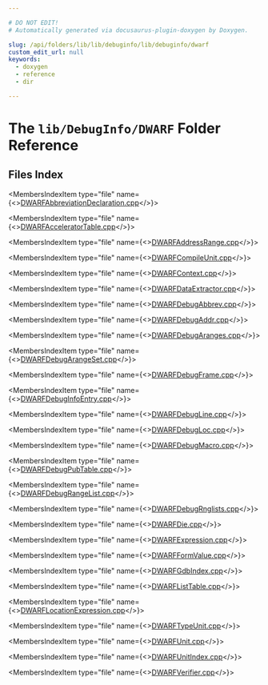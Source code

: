 ```yaml
---

# DO NOT EDIT!
# Automatically generated via docusaurus-plugin-doxygen by Doxygen.

slug: /api/folders/lib/lib/debuginfo/lib/debuginfo/dwarf
custom_edit_url: null
keywords:
  - doxygen
  - reference
  - dir

---
```





# The `lib/DebugInfo/DWARF` Folder Reference

<DoxygenPage pluginConfig={pluginConfig}>



## Files Index

<MembersIndex>

<MembersIndexItem
  type="file"
  name={<><a href="/docs/api/files/lib/lib/debuginfo/lib/debuginfo/dwarf/dwarfabbreviationdeclaration-cpp">DWARFAbbreviationDeclaration.cpp</a></>}>
</MembersIndexItem>

<MembersIndexItem
  type="file"
  name={<><a href="/docs/api/files/lib/lib/debuginfo/lib/debuginfo/dwarf/dwarfacceleratortable-cpp">DWARFAcceleratorTable.cpp</a></>}>
</MembersIndexItem>

<MembersIndexItem
  type="file"
  name={<><a href="/docs/api/files/lib/lib/debuginfo/lib/debuginfo/dwarf/dwarfaddressrange-cpp">DWARFAddressRange.cpp</a></>}>
</MembersIndexItem>

<MembersIndexItem
  type="file"
  name={<><a href="/docs/api/files/lib/lib/debuginfo/lib/debuginfo/dwarf/dwarfcompileunit-cpp">DWARFCompileUnit.cpp</a></>}>
</MembersIndexItem>

<MembersIndexItem
  type="file"
  name={<><a href="/docs/api/files/lib/lib/debuginfo/lib/debuginfo/dwarf/dwarfcontext-cpp">DWARFContext.cpp</a></>}>
</MembersIndexItem>

<MembersIndexItem
  type="file"
  name={<><a href="/docs/api/files/lib/lib/debuginfo/lib/debuginfo/dwarf/dwarfdataextractor-cpp">DWARFDataExtractor.cpp</a></>}>
</MembersIndexItem>

<MembersIndexItem
  type="file"
  name={<><a href="/docs/api/files/lib/lib/debuginfo/lib/debuginfo/dwarf/dwarfdebugabbrev-cpp">DWARFDebugAbbrev.cpp</a></>}>
</MembersIndexItem>

<MembersIndexItem
  type="file"
  name={<><a href="/docs/api/files/lib/lib/debuginfo/lib/debuginfo/dwarf/dwarfdebugaddr-cpp">DWARFDebugAddr.cpp</a></>}>
</MembersIndexItem>

<MembersIndexItem
  type="file"
  name={<><a href="/docs/api/files/lib/lib/debuginfo/lib/debuginfo/dwarf/dwarfdebugaranges-cpp">DWARFDebugAranges.cpp</a></>}>
</MembersIndexItem>

<MembersIndexItem
  type="file"
  name={<><a href="/docs/api/files/lib/lib/debuginfo/lib/debuginfo/dwarf/dwarfdebugarangeset-cpp">DWARFDebugArangeSet.cpp</a></>}>
</MembersIndexItem>

<MembersIndexItem
  type="file"
  name={<><a href="/docs/api/files/lib/lib/debuginfo/lib/debuginfo/dwarf/dwarfdebugframe-cpp">DWARFDebugFrame.cpp</a></>}>
</MembersIndexItem>

<MembersIndexItem
  type="file"
  name={<><a href="/docs/api/files/lib/lib/debuginfo/lib/debuginfo/dwarf/dwarfdebuginfoentry-cpp">DWARFDebugInfoEntry.cpp</a></>}>
</MembersIndexItem>

<MembersIndexItem
  type="file"
  name={<><a href="/docs/api/files/lib/lib/debuginfo/lib/debuginfo/dwarf/dwarfdebugline-cpp">DWARFDebugLine.cpp</a></>}>
</MembersIndexItem>

<MembersIndexItem
  type="file"
  name={<><a href="/docs/api/files/lib/lib/debuginfo/lib/debuginfo/dwarf/dwarfdebugloc-cpp">DWARFDebugLoc.cpp</a></>}>
</MembersIndexItem>

<MembersIndexItem
  type="file"
  name={<><a href="/docs/api/files/lib/lib/debuginfo/lib/debuginfo/dwarf/dwarfdebugmacro-cpp">DWARFDebugMacro.cpp</a></>}>
</MembersIndexItem>

<MembersIndexItem
  type="file"
  name={<><a href="/docs/api/files/lib/lib/debuginfo/lib/debuginfo/dwarf/dwarfdebugpubtable-cpp">DWARFDebugPubTable.cpp</a></>}>
</MembersIndexItem>

<MembersIndexItem
  type="file"
  name={<><a href="/docs/api/files/lib/lib/debuginfo/lib/debuginfo/dwarf/dwarfdebugrangelist-cpp">DWARFDebugRangeList.cpp</a></>}>
</MembersIndexItem>

<MembersIndexItem
  type="file"
  name={<><a href="/docs/api/files/lib/lib/debuginfo/lib/debuginfo/dwarf/dwarfdebugrnglists-cpp">DWARFDebugRnglists.cpp</a></>}>
</MembersIndexItem>

<MembersIndexItem
  type="file"
  name={<><a href="/docs/api/files/lib/lib/debuginfo/lib/debuginfo/dwarf/dwarfdie-cpp">DWARFDie.cpp</a></>}>
</MembersIndexItem>

<MembersIndexItem
  type="file"
  name={<><a href="/docs/api/files/lib/lib/debuginfo/lib/debuginfo/dwarf/dwarfexpression-cpp">DWARFExpression.cpp</a></>}>
</MembersIndexItem>

<MembersIndexItem
  type="file"
  name={<><a href="/docs/api/files/lib/lib/debuginfo/lib/debuginfo/dwarf/dwarfformvalue-cpp">DWARFFormValue.cpp</a></>}>
</MembersIndexItem>

<MembersIndexItem
  type="file"
  name={<><a href="/docs/api/files/lib/lib/debuginfo/lib/debuginfo/dwarf/dwarfgdbindex-cpp">DWARFGdbIndex.cpp</a></>}>
</MembersIndexItem>

<MembersIndexItem
  type="file"
  name={<><a href="/docs/api/files/lib/lib/debuginfo/lib/debuginfo/dwarf/dwarflisttable-cpp">DWARFListTable.cpp</a></>}>
</MembersIndexItem>

<MembersIndexItem
  type="file"
  name={<><a href="/docs/api/files/lib/lib/debuginfo/lib/debuginfo/dwarf/dwarflocationexpression-cpp">DWARFLocationExpression.cpp</a></>}>
</MembersIndexItem>

<MembersIndexItem
  type="file"
  name={<><a href="/docs/api/files/lib/lib/debuginfo/lib/debuginfo/dwarf/dwarftypeunit-cpp">DWARFTypeUnit.cpp</a></>}>
</MembersIndexItem>

<MembersIndexItem
  type="file"
  name={<><a href="/docs/api/files/lib/lib/debuginfo/lib/debuginfo/dwarf/dwarfunit-cpp">DWARFUnit.cpp</a></>}>
</MembersIndexItem>

<MembersIndexItem
  type="file"
  name={<><a href="/docs/api/files/lib/lib/debuginfo/lib/debuginfo/dwarf/dwarfunitindex-cpp">DWARFUnitIndex.cpp</a></>}>
</MembersIndexItem>

<MembersIndexItem
  type="file"
  name={<><a href="/docs/api/files/lib/lib/debuginfo/lib/debuginfo/dwarf/dwarfverifier-cpp">DWARFVerifier.cpp</a></>}>
</MembersIndexItem>

</MembersIndex>


</DoxygenPage>
